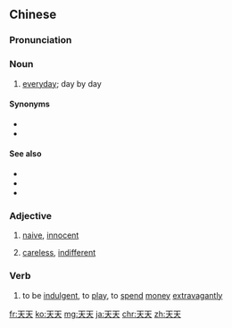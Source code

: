 ==Chinese==
{{zh-forms}}

===Pronunciation===
{{zh-pron
|m=tiāntiān
|c=tin1 tin1
|mn=thian-thian
|h=pfs=thiên-thiên
|cat=n,a
}}

===Noun===
{{zh-noun}}

# [[everyday]]; day by day

====Synonyms====
* {{zh-l|每日}}
* {{zh-l|每天}}

====See also====
* {{zh-l|每年}}
* {{zh-l|每週}}
* {{zh-l|年年}}

===Adjective===
{{zh-adj}}

# {{lb|zh|Hakka}} [[naive]], [[innocent]]
# {{lb|zh|Min Nan}} [[careless]], [[indifferent]]

===Verb===
{{zh-verb}}

# {{lb|zh|Min Nan}} to be [[indulgent]], to [[play]], to [[spend]] [[money]] [[extravagantly]]

{{zh-cat|Time}}

[[fr:天天]]
[[ko:天天]]
[[mg:天天]]
[[ja:天天]]
[[chr:天天]]
[[zh:天天]]